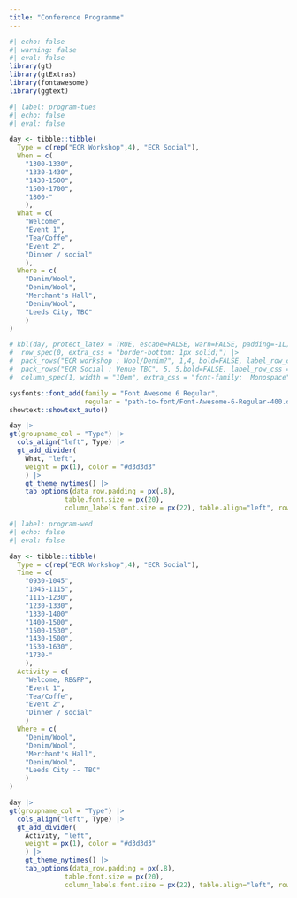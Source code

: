 ```yaml
---
title: "Conference Programme"
---
```


```r
#| echo: false
#| warning: false
#| eval: false
library(gt)
library(gtExtras)
library(fontawesome)
library(ggtext)
```


<!-- ### Tuesday 9th April 2024 -->

```r
#| label: program-tues
#| echo: false
#| eval: false

day <- tibble::tibble(
  Type = c(rep("ECR Workshop",4), "ECR Social"),
  When = c(
    "1300-1330",
    "1330-1430",
    "1430-1500",
    "1500-1700",
    "1800-"
    ),
  What = c(
    "Welcome",
    "Event 1",
    "Tea/Coffe",
    "Event 2",
    "Dinner / social"
    ),
  Where = c(
    "Denim/Wool",
    "Denim/Wool",
    "Merchant's Hall",
    "Denim/Wool",
    "Leeds City, TBC"
    )
)

# kbl(day, protect_latex = TRUE, escape=FALSE, warn=FALSE, padding=-1L) |>
#  row_spec(0, extra_css = "border-bottom: 1px solid;") |>
#  pack_rows("ECR workshop : Wool/Denim?", 1,4, bold=FALSE, label_row_css = "border-bottom: 0px solid;") |>
#  pack_rows("ECR Social : Venue TBC", 5, 5,bold=FALSE, label_row_css = "border-bottom: 0px solid;") |>
#  column_spec(1, width = "10em", extra_css = "font-family:  Monospace", color="#56585D")

sysfonts::font_add(family = "Font Awesome 6 Regular",
                   regular = "path-to-font/Font-Awesome-6-Regular-400.otf")
showtext::showtext_auto()

day |>
gt(groupname_col = "Type") |> 
  cols_align("left", Type) |>
  gt_add_divider(
    What, "left", 
    weight = px(1), color = "#d3d3d3"
    ) |> 
    gt_theme_nytimes() |>
    tab_options(data_row.padding = px(.8),
              table.font.size = px(20),
              column_labels.font.size = px(22), table.align="left", row_group.font.size = px(18)) 

```

<!-- ### Wednesday 10th April 2024 -->

```r
#| label: program-wed
#| echo: false
#| eval: false

day <- tibble::tibble(
  Type = c(rep("ECR Workshop",4), "ECR Social"),
  Time = c(
    "0930-1045",
    "1045-1115",
    "1115-1230",
    "1230-1330",
    "1330-1400"
    "1400-1500",
    "1500-1530",
    "1430-1500",
    "1530-1630",
    "1730-"
    ),
  Activity = c(
    "Welcome, RB&FP",
    "Event 1",
    "Tea/Coffe",
    "Event 2",
    "Dinner / social"
    )
  Where = c(
    "Denim/Wool",
    "Denim/Wool",
    "Merchant's Hall",
    "Denim/Wool",
    "Leeds City -- TBC"
    )
)

day |>
gt(groupname_col = "Type") |> 
  cols_align("left", Type) |>
  gt_add_divider(
    Activity, "left", 
    weight = px(1), color = "#d3d3d3"
    ) |> 
    gt_theme_nytimes() |>
    tab_options(data_row.padding = px(.8),
              table.font.size = px(20),
              column_labels.font.size = px(22), table.align="left", row_group.font.size = px(18)) 

```